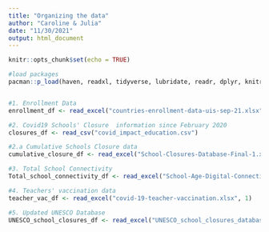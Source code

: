 ```yaml
---
title: "Organizing the data"
author: "Caroline & Julia"
date: "11/30/2021"
output: html_document
---
```


```r
knitr::opts_chunk$set(echo = TRUE)
```


```r
#load packages
pacman::p_load(haven, readxl, tidyverse, lubridate, readr, dplyr, knitr, rvest, tibble, broom, ggplot2, naniar, scales, shinydashboard, shiny, RColorBrewer, ggpubr, plotly, DT, sf, rsconnect, stringi)



```

```r
#1. Enrollment Data
enrollment_df <- read_excel("countries-enrollment-data-uis-sep-21.xlsx")

#2. Covid19 Schools' Closure  information since February 2020
closures_df <- read_csv("covid_impact_education.csv")

#2.a Cumulative Schools Closure data
cumulative_closure_df <- read_excel("School-Closures-Database-Final-1.xlsx", 2)

#3. Total School Connectivity
Total_school_connectivity_df <- read_excel("School-Age-Digital-Connectivity.xlsx", 2)

#4. Teachers' vaccination data
teacher_vac_df <- read_excel("covid-19-teacher-vaccination.xlsx", 1)

#5. Updated UNESCO Database
UNESCO_school_closures_df <- read_excel("UNESCO_school_closures_database.xlsx")

```
